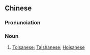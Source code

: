 {{also|台山话}}
==Chinese==
{{zh-forms|s=台山话|type=21}}
{{wikipedia|lang=zh}}

===Pronunciation===
{{zh-pron
|m=táishānhuà
|c=toi4 saan1 waa6-2
|c-t=hoi3 san1 va5*
|h=pfs=thòi-sân-fa
|cat=n
}}

===Noun===
{{zh-noun}}

# [[Toisanese]]; [[Taishanese]]; [[Hoisanese]] {{gloss|Yue Chinese dialect spoken in Taishan}}